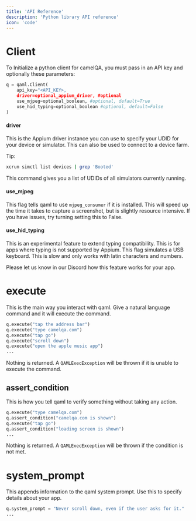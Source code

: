 ```yaml
---
title: 'API Reference'
description: 'Python library API reference'
icon: 'code'
---
```


# Client
To Initialize a python client for camelQA, you must pass in an API key and optionally these parameters:

```python
q = qaml.Client(
    api_key="<API_KEY>, 
    driver=optional_appium_driver, #optional
    use_mjpeg=optional_boolean, #optional, default=True
    use_hid_typing=optional_boolean #optional, default=False
)
```
#### driver
This is the Appium driver instance you can use to specify your UDID for your device or simulator. This can also be used to connect to a device farm.

Tip: 
```bash
xcrun simctl list devices | grep 'Booted'
```
This command gives you a list of UDIDs of all simulators currently running.

#### use_mjpeg
This flag tells qaml to use `mjpeg_consumer` if it is installed. This will speed up the time it takes to capture a screenshot, but is slightly resource intensive. If you have issues, try turning setting this to False.

#### use_hid_typing
This is an experimental feature to extend typing compatibility. This is for apps where typing is not supported by Appium. This flag simulates a USB keyboard. This is slow and only works with latin characters and numbers.

Please let us know in our Discord how this feature works for your app. 

# execute
This is the main way you interact with qaml. Give a natural language command and it will execute the command. 

```python
q.execute("tap the address bar")
q.execute("type camelqa.com")
q.execute("tap go")
q.execute("scroll down")
q.execute("open the apple music app")
...
```

Nothing is returned. A `QAMLExecException` will be thrown if it is unable to execute the command.

## assert_condition
This is how you tell qaml to verify something without taking any action. 

```python
q.execute("type camelqa.com")
q.assert_condition("camelqa.com is shown")
q.execute("tap go")
q.assert_condition("loading screen is shown")
...
```

Nothing is returned. A `QAMLExecException` will be thrown if the condition is not met.

# system_prompt
This appends information to the qaml system prompt. Use this to specify details about your app. 

```python
q.system_prompt = "Never scroll down, even if the user asks for it."
...
```